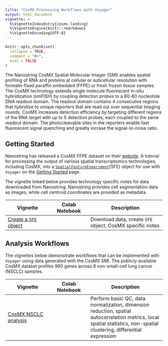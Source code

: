 ```yaml
---
title: "CosMX Processing Workflows with Voyager"
output: html_document
vignette: >
  %\VignetteIndexEntry{cosmx_landing}
  %\VignetteEngine{knitr::rmarkdown}
  %\VignetteEncoding{UTF-8}
---
```


```r
knitr::opts_chunk$set(
  collapse = TRUE,
  comment = "#>",
  eval = FALSE
)
```

The Nanostring CosMX Spatial Molecular Imager (SMI) enables spatial profiling of RNA and proteins at cellular or subcellular resolution with formalin-fixed paraffin embedded (FFPE) or fresh frozen tissue samples. The CosMX technology extends single molecule fluorescent in-situ hybridization (smFISH) by coupling detection probes to a 60-80 nucleotide DNA readout domain. The readout domain contains 4 consecutive regions that hybridize to unique reporters that are read out over sequential imaging rounds. CosMX increases detection efficiency by targeting different regions of the RNA target with up to 5 detection probes, each coupled to the same readout domain. The photocleavable sites in the reporters enable fast fluorescent signal quenching and greatly incrase the signal-to-noise ratio. 


## Getting Started

Nanostring has released a CosMX FFPE dataset on their [website](https://nanostring.com/products/cosmx-spatial-molecular-imager/ffpe-dataset/). A tutorial for processing the output of various spatial transcriptomics technologies, including CosMX, into a [`SpatialFeatureExperiment`](https://bioconductor.org/packages/devel/bioc/html/SpatialFeatureExperiment.html)(SFE) object for use with `Voyager` on the [Getting Started]() page. 

The vignette linked below provides technology specific notes for data downloaded from Nanostring. Nanostring provides cell segmentation data as images, while cell centroid coordinates are provided as metadata. 

| Vignette | Colab Notebook | Description |
|--------------------|:---------------:|---------------------------------|
| [Create a `SFE` object](https://pachterlab.github.io/voyager/articles/create_sfe.html) |                | Download data, create `SFE` object, CosMX specific notes |


## Analysis Workflows

The vignettes below demonstrate workflows that can be implemented with `Voyager` using data generated with the CosMX SMI. The publicly available CosMX dataset profiles 960 genes across 8 non-small-cell lung cancer (NSCLC) samples. 

| Vignette | Colab Notebook | Description |
|--------------------|:---------------:|---------------------------------|
| [CosMX NSCLC analysis](https://pachterlab.github.io/voyager/articles/vig4_cosmx.html) | | Perform basic QC, data normalization, dimension reduction, spatial autocorrelation metrics, local spatial statistics, non-spatial clustering, differential expression |

